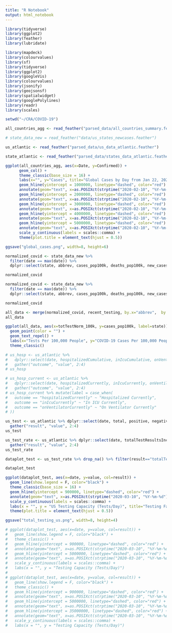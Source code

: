 ```yaml
---
title: "R Notebook"
output: html_notebook
---
```


```r
library(tidyverse)
library(ggplot2)
library(feather)
library(lubridate)

library(mapdeck)
library(colourvalues)
library(sf)
library(tidyverse)
library(ggplot2)
library(googleVis)
library(colourvalues)
library(jsonify)
library(geojsonsf)
library(spatialwidget)
library(googlePolylines)
library(readr)
library(scales)

setwd("~/CRA/COVID-19")
```


```r
all_countries_agg <- read_feather("parsed_data/all_countries_summary.feather")

# state_data_new = read_feather("data/us_states_newcases.feather")

us_atlantic <- read_feather("parsed_data/us_data_atlantic.feather")

state_atlantic <- read_feather("parsed_data/states_data_atlantic.feather")
```

```r
ggplot(all_countries_agg, aes(x=Date, y=Confirmed)) + 
      geom_col() + 
      theme_classic(base_size = 16) +
      labs(x="", y="Cases", title="Global Cases by Day from Jan 22, 2020", caption="Cypress River Advisors LLC ©, 2020") + 
      geom_hline(yintercept = 1000000, linetype="dashed", color="red") + 
      annotate(geom="text", x=as.POSIXct(strptime("2020-02-10", "%Y-%m-%d")), y=1150000, label="1 million cases", color="red") +
      geom_hline(yintercept = 2000000, linetype="dashed", color="red") + 
      annotate(geom="text", x=as.POSIXct(strptime("2020-02-10", "%Y-%m-%d")), y=2150000, label="2 million cases", color="red") +
      geom_hline(yintercept = 3000000, linetype="dashed", color="red") + 
      annotate(geom="text", x=as.POSIXct(strptime("2020-02-10", "%Y-%m-%d")), y=3150000, label="3 million cases", color="red") +
      geom_hline(yintercept = 4000000, linetype="dashed", color="red") + 
      annotate(geom="text", x=as.POSIXct(strptime("2020-02-10", "%Y-%m-%d")), y=4150000, label="4 million cases", color="red") +
      geom_hline(yintercept = 5000000, linetype="dashed", color="red") + 
      annotate(geom="text", x=as.POSIXct(strptime("2020-02-10", "%Y-%m-%d")), y=5150000, label="5 million cases", color="red") +
      scale_y_continuous(labels = scales::comma) + 
      theme(plot.title = element_text(hjust = 0.5))

ggsave("global_cases.png", width=8, height=6)
```



```r
normalized_covid <- state_data_new %>% 
  filter(date == max(date)) %>% 
  dplyr::select(state, abbrev, cases_pop100k, deaths_pop100k, new_cases_pop100k, new_deaths_pop100k)

normalized_covid
```

```r
normalized_covid <- state_data_new %>% 
  filter(date == max(date)) %>% 
  dplyr::select(state, abbrev, cases_pop100k, deaths_pop100k, new_cases_pop100k, new_deaths_pop100k)

normalized_covid
```

```r
all_data <- merge(normalized_covid, recent_testing, by.x="abbrev",  by.y="state")
all_data
```

```r
ggplot(all_data, aes(x=totTestNorm_100k, y=cases_pop100k, label=state)) + 
  geom_point(color = "") + 
  geom_text_repel() + 
  labs(x="Tests Per 100,000 People", y="COVID-19 Cases Per 100,000 People") + 
  theme_classic()
```



```r
# us_hosp <- us_atlantic %>% 
#   dplyr::select(date, hospitalizedCumulative, inIcuCumulative, onVentilatorCumulative) %>% 
#   gather("outcome", "value", 2:4)
# us_hosp
```

```r
# us_hosp_current <- us_atlantic %>% 
#   dplyr::select(date, hospitalizedCurrently, inIcuCurrently, onVentilatorCurrently) %>% 
#   gather("outcome", "value", 2:4)
# us_hosp_current %>% mutate(label = case_when(
#   outcome == "hospitalizedCurrently" ~ "Hospitalized Currently", 
#   outcome == "inIcuCurrently" ~ "In ICU Currently", 
#   outcome == "onVentilatorCurrently" ~ "On Ventilator Currently"
# ))
```





```r
us_test <- us_atlantic %>% dplyr::select(date, total, positive, negative) %>% 
  gather("result", "value", 2:4)
us_test
```

```r
us_test_rate <- us_atlantic %>% dplyr::select(date, totalTestResultsIncrease, positiveIncrease, negativeIncrease) %>% 
  gather("result", "value", 2:4)
us_test_rate
```


```r
dataplot_test <- us_test_rate %>% drop_na() %>% filter(result=="totalTestResultsIncrease")

dataplot_test
```


```r
ggplot(dataplot_test, aes(x=date, y=value, col=result)) + 
  geom_line(show.legend = F, color="black") +
  theme_classic(base_size = 16) + 
  geom_hline(yintercept = 900000, linetype="dashed", color="red") + 
  annotate(geom="text", x=as.POSIXct(strptime("2020-03-10", "%Y-%m-%d")), y=920000, label="'Bare Minimum Scenario': 900,000 tests per day", color="red") +
  scale_y_continuous(labels = scales::comma) + 
  labs(x = "", y = "US Testing Capacity (Tests/Day)", title="Testing Falls Short of Reopening Requirements", caption="Cypress River Advisors LLC ©, 2020") + 
  theme(plot.title = element_text(hjust = 0.5))

ggsave("total_testing_us.png", width=8, height=4)

# ggplot(dataplot_test, aes(x=date, y=value, col=result)) + 
#   geom_line(show.legend = F, color="black") +
#   theme_classic() + 
#   geom_hline(yintercept = 900000, linetype="dashed", color="red") + 
#   annotate(geom="text", x=as.POSIXct(strptime("2020-03-10", "%Y-%m-%d")), y=1010000, label="'Bare Minimum Scenario': 900,000 tests per day", color="red") +
#   geom_hline(yintercept = 5000000, linetype="dashed", color="red") +
#   annotate(geom="text", x=as.POSIXct(strptime("2020-03-10", "%Y-%m-%d")), y=5110000, label="900,000 tests per day", color="red") +
#   scale_y_continuous(labels = scales::comma) + 
#   labs(x = "", y = "Testing Capacity (Tests/Day)")
# 
# ggplot(dataplot_test, aes(x=date, y=value, col=result)) + 
#   geom_line(show.legend = F, color="black") +
#   theme_classic() + 
#   geom_hline(yintercept = 900000, linetype="dashed", color="red") + 
#   annotate(geom="text", x=as.POSIXct(strptime("2020-03-10", "%Y-%m-%d")), y=2000000, label="'Bare Minimum Scenario': 900,000 tests per day", color="red") +
#   geom_hline(yintercept = 5000000, linetype="dashed", color="red") +
#   annotate(geom="text", x=as.POSIXct(strptime("2020-03-10", "%Y-%m-%d")), y=6000000, label="'Moderate Scenario': 5 million tests per day", color="red") +
#   geom_hline(yintercept = 35000000, linetype="dashed", color="red") +
#   annotate(geom="text", x=as.POSIXct(strptime("2020-03-10", "%Y-%m-%d")), y=36000000, label="'Aggressive Scenario': 35 million tests per day", color="red") +
#   scale_y_continuous(labels = scales::comma) + 
#   labs(x = "", y = "Testing Capacity (Tests/Day)")
```